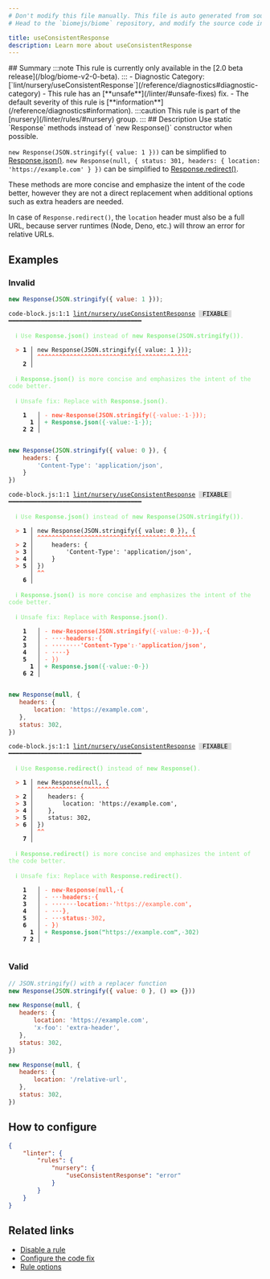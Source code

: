 ```yaml
---
# Don't modify this file manually. This file is auto generated from source, and you will lose your changes next time the website is built.
# Head to the `biomejs/biome` repository, and modify the source code in there.

title: useConsistentResponse
description: Learn more about useConsistentResponse
---
```


<Tabs>
<TabItem label="JavaScript (and super languages)" icon="seti:javascript">
## Summary
:::note
This rule is currently only available in the [2.0 beta release](/blog/biome-v2-0-beta).
:::
- Diagnostic Category: [`lint/nursery/useConsistentResponse`](/reference/diagnostics#diagnostic-category)
- This rule has an [**unsafe**](/linter/#unsafe-fixes) fix.
- The default severity of this rule is [**information**](/reference/diagnostics#information).
:::caution
This rule is part of the [nursery](/linter/rules/#nursery) group.
:::
## Description
Use static `Response` methods instead of `new Response()` constructor when possible.

`new Response(JSON.stringify({ value: 1 }))` can be simplified to [Response.json()](https://developer.mozilla.org/en-US/docs/Web/API/Response/json).
`new Response(null, { status: 301, headers: { location: 'https://example.com' } })` can be simplified to [Response.redirect()](https://developer.mozilla.org/en-US/docs/Web/API/Response/redirect_static).

These methods are more concise and emphasize the intent of the code better,
however they are not a direct replacement when additional options such as extra headers are needed.

In case of `Response.redirect()`, the `location` header must also be a full URL, because server runtimes (Node, Deno, etc.) will throw an error for relative URLs.

## Examples

### Invalid

```js
new Response(JSON.stringify({ value: 1 }));
```

<pre class="language-text"><code class="language-text">code-block.js:1:1 <a href="https://biomejs.dev/linter/rules/use-consistent-response">lint/nursery/useConsistentResponse</a> <span style="color: #000; background-color: #ddd;"> FIXABLE </span> ━━━━━━━━━━━━━━━━━━━━━━━━━━━━━━━━━━━━━<br /><br />  <strong><span style="color: lightgreen;">ℹ</span></strong> <span style="color: lightgreen;">Use </span><span style="color: lightgreen;"><strong>Response.json()</strong></span><span style="color: lightgreen;"> instead of </span><span style="color: lightgreen;"><strong>new Response(JSON.stringify())</strong></span><span style="color: lightgreen;">.</span><br />  <br />  <strong><span style="color: Tomato;">&gt;</span></strong> <strong>1 │ </strong>new Response(JSON.stringify(&#123; value: 1 &#125;));<br />   <strong>   │ </strong><strong><span style="color: Tomato;">^</span></strong><strong><span style="color: Tomato;">^</span></strong><strong><span style="color: Tomato;">^</span></strong><strong><span style="color: Tomato;">^</span></strong><strong><span style="color: Tomato;">^</span></strong><strong><span style="color: Tomato;">^</span></strong><strong><span style="color: Tomato;">^</span></strong><strong><span style="color: Tomato;">^</span></strong><strong><span style="color: Tomato;">^</span></strong><strong><span style="color: Tomato;">^</span></strong><strong><span style="color: Tomato;">^</span></strong><strong><span style="color: Tomato;">^</span></strong><strong><span style="color: Tomato;">^</span></strong><strong><span style="color: Tomato;">^</span></strong><strong><span style="color: Tomato;">^</span></strong><strong><span style="color: Tomato;">^</span></strong><strong><span style="color: Tomato;">^</span></strong><strong><span style="color: Tomato;">^</span></strong><strong><span style="color: Tomato;">^</span></strong><strong><span style="color: Tomato;">^</span></strong><strong><span style="color: Tomato;">^</span></strong><strong><span style="color: Tomato;">^</span></strong><strong><span style="color: Tomato;">^</span></strong><strong><span style="color: Tomato;">^</span></strong><strong><span style="color: Tomato;">^</span></strong><strong><span style="color: Tomato;">^</span></strong><strong><span style="color: Tomato;">^</span></strong><strong><span style="color: Tomato;">^</span></strong><strong><span style="color: Tomato;">^</span></strong><strong><span style="color: Tomato;">^</span></strong><strong><span style="color: Tomato;">^</span></strong><strong><span style="color: Tomato;">^</span></strong><strong><span style="color: Tomato;">^</span></strong><strong><span style="color: Tomato;">^</span></strong><strong><span style="color: Tomato;">^</span></strong><strong><span style="color: Tomato;">^</span></strong><strong><span style="color: Tomato;">^</span></strong><strong><span style="color: Tomato;">^</span></strong><strong><span style="color: Tomato;">^</span></strong><strong><span style="color: Tomato;">^</span></strong><strong><span style="color: Tomato;">^</span></strong><strong><span style="color: Tomato;">^</span></strong><br />    <strong>2 │ </strong><br />  <br />  <strong><span style="color: lightgreen;">ℹ</span></strong> <span style="color: lightgreen;"><strong>Response.json()</strong></span><span style="color: lightgreen;"> is more concise and emphasizes the intent of the code better.</span><br />  <br />  <strong><span style="color: lightgreen;">ℹ</span></strong> <span style="color: lightgreen;">Unsafe fix</span><span style="color: lightgreen;">: </span><span style="color: lightgreen;">Replace with </span><span style="color: lightgreen;"><strong>Response.json()</strong></span><span style="color: lightgreen;">.</span><br />  <br />    <strong>1</strong>  <strong> │ </strong><span style="color: Tomato;">-</span> <span style="color: Tomato;"><strong>n</strong></span><span style="color: Tomato;"><strong>e</strong></span><span style="color: Tomato;"><strong>w</strong></span><span style="color: Tomato;"><span style="opacity: 0.8;"><strong>·</strong></span></span><span style="color: Tomato;"><strong>R</strong></span><span style="color: Tomato;"><strong>e</strong></span><span style="color: Tomato;"><strong>s</strong></span><span style="color: Tomato;"><strong>p</strong></span><span style="color: Tomato;"><strong>o</strong></span><span style="color: Tomato;"><strong>n</strong></span><span style="color: Tomato;"><strong>s</strong></span><span style="color: Tomato;"><strong>e</strong></span><span style="color: Tomato;"><strong>(</strong></span><span style="color: Tomato;"><strong>J</strong></span><span style="color: Tomato;"><strong>S</strong></span><span style="color: Tomato;"><strong>O</strong></span><span style="color: Tomato;"><strong>N</strong></span><span style="color: Tomato;"><strong>.</strong></span><span style="color: Tomato;"><strong>s</strong></span><span style="color: Tomato;"><strong>t</strong></span><span style="color: Tomato;"><strong>r</strong></span><span style="color: Tomato;"><strong>i</strong></span><span style="color: Tomato;"><strong>n</strong></span><span style="color: Tomato;"><strong>g</strong></span><span style="color: Tomato;"><strong>i</strong></span><span style="color: Tomato;"><strong>f</strong></span><span style="color: Tomato;"><strong>y</strong></span><span style="color: Tomato;">(</span><span style="color: Tomato;">&#123;</span><span style="color: Tomato;"><span style="opacity: 0.8;">·</span></span><span style="color: Tomato;">v</span><span style="color: Tomato;">a</span><span style="color: Tomato;">l</span><span style="color: Tomato;">u</span><span style="color: Tomato;">e</span><span style="color: Tomato;">:</span><span style="color: Tomato;"><span style="opacity: 0.8;">·</span></span><span style="color: Tomato;">1</span><span style="color: Tomato;"><span style="opacity: 0.8;">·</span></span><span style="color: Tomato;">&#125;</span><span style="color: Tomato;"><strong>)</strong></span><span style="color: Tomato;">)</span><span style="color: Tomato;">;</span><br />      <strong>1</strong><strong> │ </strong><span style="color: MediumSeaGreen;">+</span> <span style="color: MediumSeaGreen;"><strong>R</strong></span><span style="color: MediumSeaGreen;"><strong>e</strong></span><span style="color: MediumSeaGreen;"><strong>s</strong></span><span style="color: MediumSeaGreen;"><strong>p</strong></span><span style="color: MediumSeaGreen;"><strong>o</strong></span><span style="color: MediumSeaGreen;"><strong>n</strong></span><span style="color: MediumSeaGreen;"><strong>s</strong></span><span style="color: MediumSeaGreen;"><strong>e</strong></span><span style="color: MediumSeaGreen;"><strong>.</strong></span><span style="color: MediumSeaGreen;"><strong>j</strong></span><span style="color: MediumSeaGreen;"><strong>s</strong></span><span style="color: MediumSeaGreen;"><strong>o</strong></span><span style="color: MediumSeaGreen;"><strong>n</strong></span><span style="color: MediumSeaGreen;">(</span><span style="color: MediumSeaGreen;">&#123;</span><span style="color: MediumSeaGreen;"><span style="opacity: 0.8;">·</span></span><span style="color: MediumSeaGreen;">v</span><span style="color: MediumSeaGreen;">a</span><span style="color: MediumSeaGreen;">l</span><span style="color: MediumSeaGreen;">u</span><span style="color: MediumSeaGreen;">e</span><span style="color: MediumSeaGreen;">:</span><span style="color: MediumSeaGreen;"><span style="opacity: 0.8;">·</span></span><span style="color: MediumSeaGreen;">1</span><span style="color: MediumSeaGreen;"><span style="opacity: 0.8;">·</span></span><span style="color: MediumSeaGreen;">&#125;</span><span style="color: MediumSeaGreen;">)</span><span style="color: MediumSeaGreen;">;</span><br />    <strong>2</strong> <strong>2</strong><strong> │ </strong>  <br />  <br /></code></pre>

```js
new Response(JSON.stringify({ value: 0 }), {
    headers: {
        'Content-Type': 'application/json',
    }
})
```

<pre class="language-text"><code class="language-text">code-block.js:1:1 <a href="https://biomejs.dev/linter/rules/use-consistent-response">lint/nursery/useConsistentResponse</a> <span style="color: #000; background-color: #ddd;"> FIXABLE </span> ━━━━━━━━━━━━━━━━━━━━━━━━━━━━━━━━━━━━━<br /><br />  <strong><span style="color: lightgreen;">ℹ</span></strong> <span style="color: lightgreen;">Use </span><span style="color: lightgreen;"><strong>Response.json()</strong></span><span style="color: lightgreen;"> instead of </span><span style="color: lightgreen;"><strong>new Response(JSON.stringify())</strong></span><span style="color: lightgreen;">.</span><br />  <br />  <strong><span style="color: Tomato;">&gt;</span></strong> <strong>1 │ </strong>new Response(JSON.stringify(&#123; value: 0 &#125;), &#123;<br />   <strong>   │ </strong><strong><span style="color: Tomato;">^</span></strong><strong><span style="color: Tomato;">^</span></strong><strong><span style="color: Tomato;">^</span></strong><strong><span style="color: Tomato;">^</span></strong><strong><span style="color: Tomato;">^</span></strong><strong><span style="color: Tomato;">^</span></strong><strong><span style="color: Tomato;">^</span></strong><strong><span style="color: Tomato;">^</span></strong><strong><span style="color: Tomato;">^</span></strong><strong><span style="color: Tomato;">^</span></strong><strong><span style="color: Tomato;">^</span></strong><strong><span style="color: Tomato;">^</span></strong><strong><span style="color: Tomato;">^</span></strong><strong><span style="color: Tomato;">^</span></strong><strong><span style="color: Tomato;">^</span></strong><strong><span style="color: Tomato;">^</span></strong><strong><span style="color: Tomato;">^</span></strong><strong><span style="color: Tomato;">^</span></strong><strong><span style="color: Tomato;">^</span></strong><strong><span style="color: Tomato;">^</span></strong><strong><span style="color: Tomato;">^</span></strong><strong><span style="color: Tomato;">^</span></strong><strong><span style="color: Tomato;">^</span></strong><strong><span style="color: Tomato;">^</span></strong><strong><span style="color: Tomato;">^</span></strong><strong><span style="color: Tomato;">^</span></strong><strong><span style="color: Tomato;">^</span></strong><strong><span style="color: Tomato;">^</span></strong><strong><span style="color: Tomato;">^</span></strong><strong><span style="color: Tomato;">^</span></strong><strong><span style="color: Tomato;">^</span></strong><strong><span style="color: Tomato;">^</span></strong><strong><span style="color: Tomato;">^</span></strong><strong><span style="color: Tomato;">^</span></strong><strong><span style="color: Tomato;">^</span></strong><strong><span style="color: Tomato;">^</span></strong><strong><span style="color: Tomato;">^</span></strong><strong><span style="color: Tomato;">^</span></strong><strong><span style="color: Tomato;">^</span></strong><strong><span style="color: Tomato;">^</span></strong><strong><span style="color: Tomato;">^</span></strong><strong><span style="color: Tomato;">^</span></strong><strong><span style="color: Tomato;">^</span></strong><strong><span style="color: Tomato;">^</span></strong><br />  <strong><span style="color: Tomato;">&gt;</span></strong> <strong>2 │ </strong>    headers: &#123;<br />  <strong><span style="color: Tomato;">&gt;</span></strong> <strong>3 │ </strong>        'Content-Type': 'application/json',<br />  <strong><span style="color: Tomato;">&gt;</span></strong> <strong>4 │ </strong>    &#125;<br />  <strong><span style="color: Tomato;">&gt;</span></strong> <strong>5 │ </strong>&#125;)<br />   <strong>   │ </strong><strong><span style="color: Tomato;">^</span></strong><strong><span style="color: Tomato;">^</span></strong><br />    <strong>6 │ </strong><br />  <br />  <strong><span style="color: lightgreen;">ℹ</span></strong> <span style="color: lightgreen;"><strong>Response.json()</strong></span><span style="color: lightgreen;"> is more concise and emphasizes the intent of the code better.</span><br />  <br />  <strong><span style="color: lightgreen;">ℹ</span></strong> <span style="color: lightgreen;">Unsafe fix</span><span style="color: lightgreen;">: </span><span style="color: lightgreen;">Replace with </span><span style="color: lightgreen;"><strong>Response.json()</strong></span><span style="color: lightgreen;">.</span><br />  <br />    <strong>1</strong>  <strong> │ </strong><span style="color: Tomato;">-</span> <span style="color: Tomato;"><strong>n</strong></span><span style="color: Tomato;"><strong>e</strong></span><span style="color: Tomato;"><strong>w</strong></span><span style="color: Tomato;"><span style="opacity: 0.8;"><strong>·</strong></span></span><span style="color: Tomato;"><strong>R</strong></span><span style="color: Tomato;"><strong>e</strong></span><span style="color: Tomato;"><strong>s</strong></span><span style="color: Tomato;"><strong>p</strong></span><span style="color: Tomato;"><strong>o</strong></span><span style="color: Tomato;"><strong>n</strong></span><span style="color: Tomato;"><strong>s</strong></span><span style="color: Tomato;"><strong>e</strong></span><span style="color: Tomato;"><strong>(</strong></span><span style="color: Tomato;"><strong>J</strong></span><span style="color: Tomato;"><strong>S</strong></span><span style="color: Tomato;"><strong>O</strong></span><span style="color: Tomato;"><strong>N</strong></span><span style="color: Tomato;"><strong>.</strong></span><span style="color: Tomato;"><strong>s</strong></span><span style="color: Tomato;"><strong>t</strong></span><span style="color: Tomato;"><strong>r</strong></span><span style="color: Tomato;"><strong>i</strong></span><span style="color: Tomato;"><strong>n</strong></span><span style="color: Tomato;"><strong>g</strong></span><span style="color: Tomato;"><strong>i</strong></span><span style="color: Tomato;"><strong>f</strong></span><span style="color: Tomato;"><strong>y</strong></span><span style="color: Tomato;">(</span><span style="color: Tomato;">&#123;</span><span style="color: Tomato;"><span style="opacity: 0.8;">·</span></span><span style="color: Tomato;">v</span><span style="color: Tomato;">a</span><span style="color: Tomato;">l</span><span style="color: Tomato;">u</span><span style="color: Tomato;">e</span><span style="color: Tomato;">:</span><span style="color: Tomato;"><span style="opacity: 0.8;">·</span></span><span style="color: Tomato;">0</span><span style="color: Tomato;"><span style="opacity: 0.8;"><strong>·</strong></span></span><span style="color: Tomato;"><strong>&#125;</strong></span><span style="color: Tomato;"><strong>)</strong></span><span style="color: Tomato;"><strong>,</strong></span><span style="color: Tomato;"><span style="opacity: 0.8;"><strong>·</strong></span></span><span style="color: Tomato;"><strong>&#123;</strong></span><br />    <strong>2</strong>  <strong> │ </strong><span style="color: Tomato;">-</span> <span style="color: Tomato;"><span style="opacity: 0.8;"><strong>·</strong></span></span><span style="color: Tomato;"><span style="opacity: 0.8;"><strong>·</strong></span></span><span style="color: Tomato;"><span style="opacity: 0.8;"><strong>·</strong></span></span><span style="color: Tomato;"><span style="opacity: 0.8;"><strong>·</strong></span></span><span style="color: Tomato;"><strong>h</strong></span><span style="color: Tomato;"><strong>e</strong></span><span style="color: Tomato;"><strong>a</strong></span><span style="color: Tomato;"><strong>d</strong></span><span style="color: Tomato;"><strong>e</strong></span><span style="color: Tomato;"><strong>r</strong></span><span style="color: Tomato;"><strong>s</strong></span><span style="color: Tomato;"><strong>:</strong></span><span style="color: Tomato;"><span style="opacity: 0.8;"><strong>·</strong></span></span><span style="color: Tomato;"><strong>&#123;</strong></span><br />    <strong>3</strong>  <strong> │ </strong><span style="color: Tomato;">-</span> <span style="color: Tomato;"><span style="opacity: 0.8;"><strong>·</strong></span></span><span style="color: Tomato;"><span style="opacity: 0.8;"><strong>·</strong></span></span><span style="color: Tomato;"><span style="opacity: 0.8;"><strong>·</strong></span></span><span style="color: Tomato;"><span style="opacity: 0.8;"><strong>·</strong></span></span><span style="color: Tomato;"><span style="opacity: 0.8;"><strong>·</strong></span></span><span style="color: Tomato;"><span style="opacity: 0.8;"><strong>·</strong></span></span><span style="color: Tomato;"><span style="opacity: 0.8;"><strong>·</strong></span></span><span style="color: Tomato;"><span style="opacity: 0.8;"><strong>·</strong></span></span><span style="color: Tomato;"><strong>'</strong></span><span style="color: Tomato;"><strong>C</strong></span><span style="color: Tomato;"><strong>o</strong></span><span style="color: Tomato;"><strong>n</strong></span><span style="color: Tomato;"><strong>t</strong></span><span style="color: Tomato;"><strong>e</strong></span><span style="color: Tomato;"><strong>n</strong></span><span style="color: Tomato;"><strong>t</strong></span><span style="color: Tomato;"><strong>-</strong></span><span style="color: Tomato;"><strong>T</strong></span><span style="color: Tomato;"><strong>y</strong></span><span style="color: Tomato;"><strong>p</strong></span><span style="color: Tomato;"><strong>e</strong></span><span style="color: Tomato;"><strong>'</strong></span><span style="color: Tomato;"><strong>:</strong></span><span style="color: Tomato;"><span style="opacity: 0.8;">·</span></span><span style="color: Tomato;"><strong>'</strong></span><span style="color: Tomato;"><strong>a</strong></span><span style="color: Tomato;"><strong>p</strong></span><span style="color: Tomato;"><strong>p</strong></span><span style="color: Tomato;"><strong>l</strong></span><span style="color: Tomato;"><strong>i</strong></span><span style="color: Tomato;"><strong>c</strong></span><span style="color: Tomato;"><strong>a</strong></span><span style="color: Tomato;"><strong>t</strong></span><span style="color: Tomato;"><strong>i</strong></span><span style="color: Tomato;"><strong>o</strong></span><span style="color: Tomato;"><strong>n</strong></span><span style="color: Tomato;"><strong>/</strong></span><span style="color: Tomato;"><strong>j</strong></span><span style="color: Tomato;"><strong>s</strong></span><span style="color: Tomato;"><strong>o</strong></span><span style="color: Tomato;"><strong>n</strong></span><span style="color: Tomato;"><strong>'</strong></span><span style="color: Tomato;"><strong>,</strong></span><br />    <strong>4</strong>  <strong> │ </strong><span style="color: Tomato;">-</span> <span style="color: Tomato;"><span style="opacity: 0.8;"><strong>·</strong></span></span><span style="color: Tomato;"><span style="opacity: 0.8;"><strong>·</strong></span></span><span style="color: Tomato;"><span style="opacity: 0.8;"><strong>·</strong></span></span><span style="color: Tomato;"><span style="opacity: 0.8;"><strong>·</strong></span></span><span style="color: Tomato;"><strong>&#125;</strong></span><br />    <strong>5</strong>  <strong> │ </strong><span style="color: Tomato;">-</span> <span style="color: Tomato;">&#125;</span><span style="color: Tomato;">)</span><br />      <strong>1</strong><strong> │ </strong><span style="color: MediumSeaGreen;">+</span> <span style="color: MediumSeaGreen;"><strong>R</strong></span><span style="color: MediumSeaGreen;"><strong>e</strong></span><span style="color: MediumSeaGreen;"><strong>s</strong></span><span style="color: MediumSeaGreen;"><strong>p</strong></span><span style="color: MediumSeaGreen;"><strong>o</strong></span><span style="color: MediumSeaGreen;"><strong>n</strong></span><span style="color: MediumSeaGreen;"><strong>s</strong></span><span style="color: MediumSeaGreen;"><strong>e</strong></span><span style="color: MediumSeaGreen;"><strong>.</strong></span><span style="color: MediumSeaGreen;"><strong>j</strong></span><span style="color: MediumSeaGreen;"><strong>s</strong></span><span style="color: MediumSeaGreen;"><strong>o</strong></span><span style="color: MediumSeaGreen;"><strong>n</strong></span><span style="color: MediumSeaGreen;">(</span><span style="color: MediumSeaGreen;">&#123;</span><span style="color: MediumSeaGreen;"><span style="opacity: 0.8;">·</span></span><span style="color: MediumSeaGreen;">v</span><span style="color: MediumSeaGreen;">a</span><span style="color: MediumSeaGreen;">l</span><span style="color: MediumSeaGreen;">u</span><span style="color: MediumSeaGreen;">e</span><span style="color: MediumSeaGreen;">:</span><span style="color: MediumSeaGreen;"><span style="opacity: 0.8;">·</span></span><span style="color: MediumSeaGreen;">0</span><span style="color: MediumSeaGreen;"><span style="opacity: 0.8;">·</span></span><span style="color: MediumSeaGreen;">&#125;</span><span style="color: MediumSeaGreen;">)</span><br />    <strong>6</strong> <strong>2</strong><strong> │ </strong>  <br />  <br /></code></pre>

```js
new Response(null, {
   headers: {
       location: 'https://example.com',
   },
   status: 302,
})
```

<pre class="language-text"><code class="language-text">code-block.js:1:1 <a href="https://biomejs.dev/linter/rules/use-consistent-response">lint/nursery/useConsistentResponse</a> <span style="color: #000; background-color: #ddd;"> FIXABLE </span> ━━━━━━━━━━━━━━━━━━━━━━━━━━━━━━━━━━━━━<br /><br />  <strong><span style="color: lightgreen;">ℹ</span></strong> <span style="color: lightgreen;">Use </span><span style="color: lightgreen;"><strong>Response.redirect()</strong></span><span style="color: lightgreen;"> instead of </span><span style="color: lightgreen;"><strong>new Response()</strong></span><span style="color: lightgreen;">.</span><br />  <br />  <strong><span style="color: Tomato;">&gt;</span></strong> <strong>1 │ </strong>new Response(null, &#123;<br />   <strong>   │ </strong><strong><span style="color: Tomato;">^</span></strong><strong><span style="color: Tomato;">^</span></strong><strong><span style="color: Tomato;">^</span></strong><strong><span style="color: Tomato;">^</span></strong><strong><span style="color: Tomato;">^</span></strong><strong><span style="color: Tomato;">^</span></strong><strong><span style="color: Tomato;">^</span></strong><strong><span style="color: Tomato;">^</span></strong><strong><span style="color: Tomato;">^</span></strong><strong><span style="color: Tomato;">^</span></strong><strong><span style="color: Tomato;">^</span></strong><strong><span style="color: Tomato;">^</span></strong><strong><span style="color: Tomato;">^</span></strong><strong><span style="color: Tomato;">^</span></strong><strong><span style="color: Tomato;">^</span></strong><strong><span style="color: Tomato;">^</span></strong><strong><span style="color: Tomato;">^</span></strong><strong><span style="color: Tomato;">^</span></strong><strong><span style="color: Tomato;">^</span></strong><strong><span style="color: Tomato;">^</span></strong><br />  <strong><span style="color: Tomato;">&gt;</span></strong> <strong>2 │ </strong>   headers: &#123;<br />  <strong><span style="color: Tomato;">&gt;</span></strong> <strong>3 │ </strong>       location: 'https://example.com',<br />  <strong><span style="color: Tomato;">&gt;</span></strong> <strong>4 │ </strong>   &#125;,<br />  <strong><span style="color: Tomato;">&gt;</span></strong> <strong>5 │ </strong>   status: 302,<br />  <strong><span style="color: Tomato;">&gt;</span></strong> <strong>6 │ </strong>&#125;)<br />   <strong>   │ </strong><strong><span style="color: Tomato;">^</span></strong><strong><span style="color: Tomato;">^</span></strong><br />    <strong>7 │ </strong><br />  <br />  <strong><span style="color: lightgreen;">ℹ</span></strong> <span style="color: lightgreen;"><strong>Response.redirect()</strong></span><span style="color: lightgreen;"> is more concise and emphasizes the intent of the code better.</span><br />  <br />  <strong><span style="color: lightgreen;">ℹ</span></strong> <span style="color: lightgreen;">Unsafe fix</span><span style="color: lightgreen;">: </span><span style="color: lightgreen;">Replace with </span><span style="color: lightgreen;"><strong>Response.redirect()</strong></span><span style="color: lightgreen;">.</span><br />  <br />    <strong>1</strong>  <strong> │ </strong><span style="color: Tomato;">-</span> <span style="color: Tomato;"><strong>n</strong></span><span style="color: Tomato;"><strong>e</strong></span><span style="color: Tomato;"><strong>w</strong></span><span style="color: Tomato;"><span style="opacity: 0.8;"><strong>·</strong></span></span><span style="color: Tomato;"><strong>R</strong></span><span style="color: Tomato;"><strong>e</strong></span><span style="color: Tomato;"><strong>s</strong></span><span style="color: Tomato;"><strong>p</strong></span><span style="color: Tomato;"><strong>o</strong></span><span style="color: Tomato;"><strong>n</strong></span><span style="color: Tomato;"><strong>s</strong></span><span style="color: Tomato;"><strong>e</strong></span><span style="color: Tomato;">(</span><span style="color: Tomato;"><strong>n</strong></span><span style="color: Tomato;"><strong>u</strong></span><span style="color: Tomato;"><strong>l</strong></span><span style="color: Tomato;"><strong>l</strong></span><span style="color: Tomato;"><strong>,</strong></span><span style="color: Tomato;"><span style="opacity: 0.8;"><strong>·</strong></span></span><span style="color: Tomato;"><strong>&#123;</strong></span><br />    <strong>2</strong>  <strong> │ </strong><span style="color: Tomato;">-</span> <span style="color: Tomato;"><span style="opacity: 0.8;"><strong>·</strong></span></span><span style="color: Tomato;"><span style="opacity: 0.8;"><strong>·</strong></span></span><span style="color: Tomato;"><span style="opacity: 0.8;"><strong>·</strong></span></span><span style="color: Tomato;"><strong>h</strong></span><span style="color: Tomato;"><strong>e</strong></span><span style="color: Tomato;"><strong>a</strong></span><span style="color: Tomato;"><strong>d</strong></span><span style="color: Tomato;"><strong>e</strong></span><span style="color: Tomato;"><strong>r</strong></span><span style="color: Tomato;"><strong>s</strong></span><span style="color: Tomato;"><strong>:</strong></span><span style="color: Tomato;"><span style="opacity: 0.8;"><strong>·</strong></span></span><span style="color: Tomato;"><strong>&#123;</strong></span><br />    <strong>3</strong>  <strong> │ </strong><span style="color: Tomato;">-</span> <span style="color: Tomato;"><span style="opacity: 0.8;"><strong>·</strong></span></span><span style="color: Tomato;"><span style="opacity: 0.8;"><strong>·</strong></span></span><span style="color: Tomato;"><span style="opacity: 0.8;"><strong>·</strong></span></span><span style="color: Tomato;"><span style="opacity: 0.8;"><strong>·</strong></span></span><span style="color: Tomato;"><span style="opacity: 0.8;"><strong>·</strong></span></span><span style="color: Tomato;"><span style="opacity: 0.8;"><strong>·</strong></span></span><span style="color: Tomato;"><span style="opacity: 0.8;"><strong>·</strong></span></span><span style="color: Tomato;"><strong>l</strong></span><span style="color: Tomato;"><strong>o</strong></span><span style="color: Tomato;"><strong>c</strong></span><span style="color: Tomato;"><strong>a</strong></span><span style="color: Tomato;"><strong>t</strong></span><span style="color: Tomato;"><strong>i</strong></span><span style="color: Tomato;"><strong>o</strong></span><span style="color: Tomato;"><strong>n</strong></span><span style="color: Tomato;"><strong>:</strong></span><span style="color: Tomato;"><span style="opacity: 0.8;"><strong>·</strong></span></span><span style="color: Tomato;"><strong>'</strong></span><span style="color: Tomato;">h</span><span style="color: Tomato;">t</span><span style="color: Tomato;">t</span><span style="color: Tomato;">p</span><span style="color: Tomato;">s</span><span style="color: Tomato;">:</span><span style="color: Tomato;">/</span><span style="color: Tomato;">/</span><span style="color: Tomato;">e</span><span style="color: Tomato;">x</span><span style="color: Tomato;">a</span><span style="color: Tomato;">m</span><span style="color: Tomato;">p</span><span style="color: Tomato;">l</span><span style="color: Tomato;">e</span><span style="color: Tomato;">.</span><span style="color: Tomato;">c</span><span style="color: Tomato;">o</span><span style="color: Tomato;">m</span><span style="color: Tomato;"><strong>'</strong></span><span style="color: Tomato;"><strong>,</strong></span><br />    <strong>4</strong>  <strong> │ </strong><span style="color: Tomato;">-</span> <span style="color: Tomato;"><span style="opacity: 0.8;"><strong>·</strong></span></span><span style="color: Tomato;"><span style="opacity: 0.8;"><strong>·</strong></span></span><span style="color: Tomato;"><span style="opacity: 0.8;"><strong>·</strong></span></span><span style="color: Tomato;"><strong>&#125;</strong></span><span style="color: Tomato;">,</span><br />    <strong>5</strong>  <strong> │ </strong><span style="color: Tomato;">-</span> <span style="color: Tomato;"><span style="opacity: 0.8;"><strong>·</strong></span></span><span style="color: Tomato;"><span style="opacity: 0.8;"><strong>·</strong></span></span><span style="color: Tomato;"><span style="opacity: 0.8;"><strong>·</strong></span></span><span style="color: Tomato;"><strong>s</strong></span><span style="color: Tomato;"><strong>t</strong></span><span style="color: Tomato;"><strong>a</strong></span><span style="color: Tomato;"><strong>t</strong></span><span style="color: Tomato;"><strong>u</strong></span><span style="color: Tomato;"><strong>s</strong></span><span style="color: Tomato;"><strong>:</strong></span><span style="color: Tomato;"><span style="opacity: 0.8;">·</span></span><span style="color: Tomato;">3</span><span style="color: Tomato;">0</span><span style="color: Tomato;">2</span><span style="color: Tomato;"><strong>,</strong></span><br />    <strong>6</strong>  <strong> │ </strong><span style="color: Tomato;">-</span> <span style="color: Tomato;"><strong>&#125;</strong></span><span style="color: Tomato;">)</span><br />      <strong>1</strong><strong> │ </strong><span style="color: MediumSeaGreen;">+</span> <span style="color: MediumSeaGreen;"><strong>R</strong></span><span style="color: MediumSeaGreen;"><strong>e</strong></span><span style="color: MediumSeaGreen;"><strong>s</strong></span><span style="color: MediumSeaGreen;"><strong>p</strong></span><span style="color: MediumSeaGreen;"><strong>o</strong></span><span style="color: MediumSeaGreen;"><strong>n</strong></span><span style="color: MediumSeaGreen;"><strong>s</strong></span><span style="color: MediumSeaGreen;"><strong>e</strong></span><span style="color: MediumSeaGreen;"><strong>.</strong></span><span style="color: MediumSeaGreen;"><strong>j</strong></span><span style="color: MediumSeaGreen;"><strong>s</strong></span><span style="color: MediumSeaGreen;"><strong>o</strong></span><span style="color: MediumSeaGreen;"><strong>n</strong></span><span style="color: MediumSeaGreen;">(</span><span style="color: MediumSeaGreen;"><strong>&quot;</strong></span><span style="color: MediumSeaGreen;">h</span><span style="color: MediumSeaGreen;">t</span><span style="color: MediumSeaGreen;">t</span><span style="color: MediumSeaGreen;">p</span><span style="color: MediumSeaGreen;">s</span><span style="color: MediumSeaGreen;">:</span><span style="color: MediumSeaGreen;">/</span><span style="color: MediumSeaGreen;">/</span><span style="color: MediumSeaGreen;">e</span><span style="color: MediumSeaGreen;">x</span><span style="color: MediumSeaGreen;">a</span><span style="color: MediumSeaGreen;">m</span><span style="color: MediumSeaGreen;">p</span><span style="color: MediumSeaGreen;">l</span><span style="color: MediumSeaGreen;">e</span><span style="color: MediumSeaGreen;">.</span><span style="color: MediumSeaGreen;">c</span><span style="color: MediumSeaGreen;">o</span><span style="color: MediumSeaGreen;">m</span><span style="color: MediumSeaGreen;"><strong>&quot;</strong></span><span style="color: MediumSeaGreen;">,</span><span style="color: MediumSeaGreen;"><span style="opacity: 0.8;">·</span></span><span style="color: MediumSeaGreen;">3</span><span style="color: MediumSeaGreen;">0</span><span style="color: MediumSeaGreen;">2</span><span style="color: MediumSeaGreen;">)</span><br />    <strong>7</strong> <strong>2</strong><strong> │ </strong>  <br />  <br /></code></pre>

### Valid

```js
// JSON.stringify() with a replacer function
new Response(JSON.stringify({ value: 0 }, () => {}))
```

```js
new Response(null, {
   headers: {
       location: 'https://example.com',
       'x-foo': 'extra-header',
   },
   status: 302,
})
```

```js
new Response(null, {
   headers: {
       location: '/relative-url',
   },
   status: 302,
})
```

## How to configure
```json title="biome.json"
{
	"linter": {
		"rules": {
			"nursery": {
				"useConsistentResponse": "error"
			}
		}
	}
}

```
## Related links

- [Disable a rule](/linter/#disable-a-rule)
- [Configure the code fix](/linter#configure-the-code-fix)
- [Rule options](/linter/#rule-options)

</TabItem>
</Tabs>


